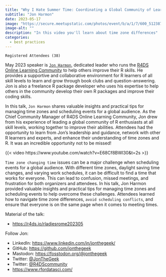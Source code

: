 ```yaml
---
title: "Why I Hate Summer Time: Coordinating a Global Community of Learners"
subtitle: "Jon Harmon"
date: 2023-05-17
image: "https://secure.meetupstatic.com/photos/event/b/a/1/7/600_512387639.webp?w=750"
image-alt: ""
description: "In this video you'll learn about time zone differences"
categories:
  - best practices
---
```


`Registered Attendees (38)`

May 2023 speaker is [`Jon Harmon`](https://www.linkedin.com/in/jonthegeek/), dedicated leader who runs the [R4DS Online Learning Community](https://r4ds.io) to help others improve their R skills. He provides a supportive and collaborative environment for R learners of all skill levels to learn and grow through book clubs and question-answering. Jon is also a freelance R package developer who uses his expertise to help others in the community develop their own R packages and improve their coding skills.

In this talk, `Jon Harmon` shares valuable insights and practical tips for managing time zones and scheduling events for a global audience. As the Chief Community Manager of R4DS Online Learning Community, Jon drew from his experience of leading a global community of R enthusiasts at all skill levels, working together to improve their abilities. Attendees had the opportunity to learn from Jon's leadership and guidance, network with other R learners and experts, and enhance their understanding of time zones and R. It was an incredible opportunity not to be missed!

{{< video https://www.youtube.com/watch?v=E68Cf8BWl30&t=2s >}}

`Time zone changing time` issues can be a major challenge when scheduling events for a global audience. With different time zones, daylight saving time changes, and varying work schedules, it can be difficult to find a time that works for everyone. This can lead to confusion, missed meetings, and frustration for both organizers and attendees. In his talk, Jon Harmon provided valuable insights and practical tips for managing time zones and scheduling events to help overcome these challenges. Attendees learned how to navigate time zone differences, `avoid scheduling conflicts`, and ensure that everyone is on the same page when it comes to meeting times.

Material of the talk:

-   <https://r4ds.io/rladiesrome202305>

Follow Jon:

-   LinkedIn: <https://www.linkedin.com/in/jonthegeek/>
-   GitHub: <https://github.com/jonthegeek>
-   Mastodon: [https://fosstodon.org/\@jonthegeek](https://fosstodon.org/@jonthegeek){.uri}
-   Twitter: [\@JonTheGeek](https://twitter.com/JonTheGeek)
-   Twitter: [\@R4DScommunity](https://twitter.com/R4DScommunity)
-   <https://www.rfordatasci.com/>
